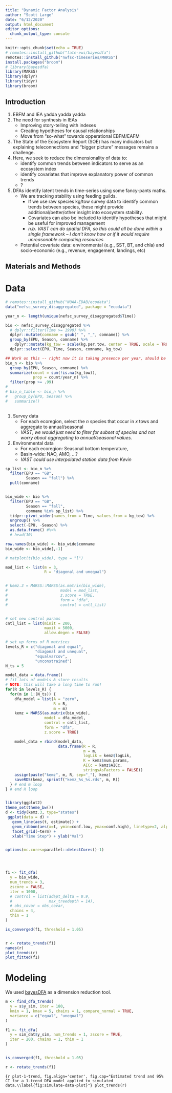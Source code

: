```yaml
---
title: "Dynamic Factor Analysis"
author: "Scott Large"
date: "6/12/2020"
output: html_document
editor_options: 
  chunk_output_type: console
---
```


```r
knitr::opts_chunk$set(echo = TRUE)
# remotes::install_github("fate-ewi/bayesdfa")
remotes::install_github("nwfsc-timeseries/MARSS")
install.packages("broom")
# library(bayesdfa)
library(MARSS)
library(dplyr)
library(tidyr)
library(broom)
```

## Introduction

1. EBFM and IEA yadda yadda yadda
1. The need for synthesis in IEAs
    + Improving story-telling with indexes
    + Creating hypotheses for causal relationships
    + Move from "so-what" towards opperational EBFM/EAFM
1. The State of the Ecosystem Report (SOE) has many indicators but explaining teleconnections and "bigger picture" messages remains a challenge.
1. Here, we seek to reduce the dimensionality of data to:
    + identify common trends between indicators to serve as an ecosystem index
    + identify covariates that improve explanatory power of common trends
    + ?
1. DFAs identify latent trends in time-series using some fancy-pants maths.
    + We are tracking stability using feeding guilds. 
        + If we use raw species kg/tow survey data to identify common trends between species, these might provide additional/better/other insight into ecosystem stability. 
        + Covariates can also be included to identify hypotheses that might be useful for improved management  
        + *n.b. VAST can do spatial DFA, so this could all be done within a single framework -- I don't know how or if it would require unreasonable computing resources* 
    + Potential covariate data: environmental (e.g., SST, BT, and chla) and socio-economic (e.g., revenue, engagement, landings, etc)

## Materials and Methods

# Data
```r
# remotes::install_github("NOAA-EDAB/ecodata")
data("nefsc_survey_disaggregated", package = "ecodata")

year_n <- length(unique(nefsc_survey_disaggregated$Time))

bio <- nefsc_survey_disaggregated %>% 
  # dplyr::filter(Time >= 1990) %>%
  dplyr::mutate(comname = gsub(" ", "_", comname)) %>% 
  group_by(EPU, Season, comname) %>%
    dplyr::mutate(kg_tow = scale(kg.per.tow, center = TRUE, scale = TRUE)) %>% 
  dplyr::select(EPU, Time, Season, comname, kg_tow)

## Work on this -- right now it is taking presence per year, should be a cutoff of stations per year 
bio_n <- bio %>%
  group_by(EPU, Season, comname) %>%
  summarize(count = sum(!is.na(kg_tow)),
            prop = count/year_n) %>%
  filter(prop >= .99)
# 
# bio_n_table <- bio_n %>% 
#   group_by(EPU, Season) %>% 
#   summarize()
  

```

1. Survey data
    + For each ecoregion, select the *n* species that occur in *x* tows and aggregate to annual/seasonal
    + *VAST, we would just need to filter for subset of species and not worry about aggregating to annual/seasonal values.*
1. Environmental data
    + For each ecoregion: Seasonal bottom temperature,
    + Basin-wide: NAO, AMO, ...? 
    + *VAST could use interpolated station data from Kevin*




```r

sp_list <- bio_n %>% 
  filter(EPU == "GB",
         Season == "fall") %>% 
  pull(comname)


bio_wide <- bio %>%
  filter(EPU == "GB",
         Season == "fall",
         comname %in% sp_list) %>% 
  tidyr::pivot_wider(names_from = Time, values_from = kg_tow) %>% 
  ungroup() %>% 
  select(-EPU, -Season) %>% 
  as.data.frame() #%>% 
  # head(10)

row.names(bio_wide) <- bio_wide$comname
bio_wide <- bio_wide[,-1]

# matplot(t(bio_wide), type = "l")

mod_list <- list(m = 3, 
                 R = "diagonal and unequal")


# kemz.3 = MARSS::MARSS(as.matrix(bio_wide),
#                       model = mod_list,
#                       z.score = TRUE,
#                       form = "dfa",
#                       control = cntl_list)


# set new control params
cntl_list = list(minit = 200,
                 maxit = 5000, 
                 allow.degen = FALSE)

# set up forms of R matrices
levels_R = c("diagonal and equal",
             "diagonal and unequal",
             "equalvarcov",
             "unconstrained")
N_ts = 5

model_data = data.frame()
# fit lots of models & store results
# NOTE: this will take a long time to run!
for(R in levels_R) {
  for(m in 1:(N_ts)) {
    dfa_model = list(A = "zero",
                     R = R,
                     m = m)
    kemz = MARSS(as.matrix(bio_wide), 
                 model = dfa_model, 
                 control = cntl_list,
                 form = "dfa",
                 z.score = TRUE)

    model_data = rbind(model_data,
                       data.frame(R = R,
                                  m = m,
                                  logLik = kemz$logLik,
                                  K = kemz$num.params,
                                  AICc = kemz$AICc,
                                  stringsAsFactors = FALSE))
    assign(paste("kemz", m, R, sep="_"), kemz)
    saveRDS(kemz, sprintf("kemz_%s_%s.rds", m, R))
  } # end m loop
} # end R loop


library(ggplot2)
theme_set(theme_bw())
d <- tidy(kemz.3, type="states")
 ggplot(data = d) + 
   geom_line(aes(t, estimate)) +
   geom_ribbon(aes(x=t, ymin=conf.low, ymax=conf.high), linetype=2, alpha=0.1) +
   facet_grid(~term) +
   xlab("Time Step") + ylab("Val")


options(mc.cores=parallel::detectCores()-1) 




f1 <- fit_dfa(
  y = bio_wide, 
  num_trends = 3,
  zscore = FALSE,
  iter = 1000, 
  # control = list(adapt_delta = 0.9,
  #                max_treedepth = 14),
  # obs_covar = obs_covar,
  chains = 4,
  thin = 1
)

is_converged(f1, threshold = 1.05)


r <- rotate_trends(f1)
names(r)
plot_trends(r)
plot_fitted(f1)
```


# Modeling

We used [bayesDFA](https://cran.r-project.org/web/packages/bayesdfa/index.html) as a dimension reduction tool. 


```r
m <- find_dfa_trends(
  y = s$y_sim, iter = 180,
  kmin = 1, kmax = 5, chains = 1, compare_normal = TRUE,
  variance = c("equal", "unequal")
)
```


```r

f1 <- fit_dfa(
  y = sim_dat$y_sim, num_trends = 1, zscore = TRUE,
  iter = 200, chains = 1, thin = 1
)


is_converged(f1, threshold = 1.05)

r <- rotate_trends(f1)

```



```{r plot-1-trend, fig.align='center', fig.cap="Estimated trend and 95% CI for a 1-trend DFA model applied to simulated data.\\label{fig:simulate-data-plot}"}
plot_trends(r)
```
